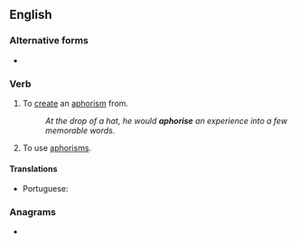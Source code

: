 ==English==

===Alternative forms===
* {{l|en|aphorize}}

===Verb===
{{en-verb|aphoris}}

# {{lb|en|transitive}} To [[create]] an [[aphorism]] from.
#: ''At the drop of a hat, he would '''aphorise''' an experience into a few memorable words.''
# {{lb|en|intransitive}} To use [[aphorism]]s.

====Translations====
{{trans-top|to create an aphorism}}
* Portuguese: {{t|pt|aforismar}}
{{trans-mid}}
{{trans-bottom}}

===Anagrams===
* {{anagrams|en|roepiahs}}